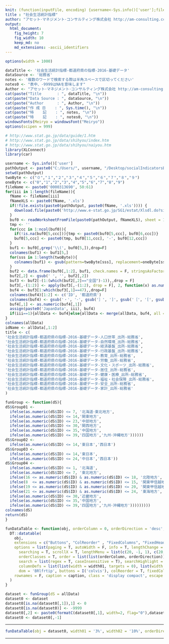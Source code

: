 ```yaml
---
knit: (function(inputFile, encoding) {username<-Sys.info()['user'];fileName<-'defaultPath.csv';pathToFile <-paste0('C:/Users/', username,'/Desktop/pathToCSV/');setwd(pathToFile);buf0<-read.csv(fileName,header = F,skip = 0,stringsAsFactor = F,check.names = F,fileEncoding = 'utf-8');timeStamp<-format(Sys.time(),'%Y%m%d%H%M%S');rmarkdown::render(inputFile, encoding = encoding, output_file = paste0('C:/Users/',username,buf0[2,1],'charts/','am-consulting.co.jp-socialIndicatorsByPrefecture.html')) })
title : "社会生活統計指標"
author: "アセット･マネジメント･コンサルティング株式会社 http://am-consulting.co.jp"
output: 
  html_document:
    fig_height: 7
    fig_width: 10
    keep_md: no
    md_extensions: -ascii_identifiers 
---
```

<link href="http://knowledgevault.saecanet.com/components/rmarkdown-html.css" rel="stylesheet"> 
<style>
.main-container {
	max-width: 1400px;
	margin-left: auto;
	margin-right: auto;
}

table{
 white-space: nowrap;
}
</style>


```r
options(width = 1000)
```

```r
dataTitle <- '社会生活統計指標-都道府県の指標-2016-基礎データ'
dataSource <- '総務省'
notes <- '複数のワードで検索する際は半角スペースで区切ってください'
notes0 <- "表中、-9999はNAを意味します"
Author <- "アセット･マネジメント･コンサルティング株式会社 http://am-consulting.co.jp"
cat(paste("Title       : ", dataTitle, "\n"))
cat(paste("Data Source : ", dataSource, "\n"))
cat(paste("Author      : ", Author, "\n"))
cat(paste("作 成 日    : ", Sys.time(), "\n"))
cat(paste("特    記    : ", notes, "\n"))
cat(paste("特    記    : ", notes0, "\n"))
windowsFonts(Meiryo = windowsFont("Meiryo"))
options(scipen = 999)
```

```r
# http://www.stat.go.jp/data/guide/1.htm
# http://www.stat.go.jp/data/shihyou/index.htm
# http://www.stat.go.jp/data/shihyou/naiyou.htm
library(XLConnect)
library(car)
```

```r
username <- Sys.info()['user']
pathOutput <- paste0("C:/Users/", username, "/Desktop/socialIndicatorsByPrefecture/")
setwd(pathOutput)
twoByte <- c("０","１","２","３","４","５","６","７","８","９")
oneByte <- c("0","1","2","3","4","5","6","7","8","9")
fileName <- paste0('0000313690', 50:61)
for(iii in 1:length(fileName)){
  fName <- fileName[iii]
  fNameXLS <- paste0(fName, '.xls')
  if(!file.exists(paste0(pathOutput, paste0(fName, '.xls')))) {
    download.file(paste0('http://www.e-stat.go.jp/SG1/estat/Xlsdl.do?sinfid=', fName), fNameXLS, mode = "wb")
  }
  buf0 <- readWorksheetFromFile(paste0(pathOutput, fNameXLS), sheet = 1, check.names = F, header = F)
  tmp <- ''
  for(ccc in 1:ncol(buf0)){
    if(!is.na(buf0[5,ccc])){tmp <- paste0(buf0[5,ccc], buf0[6,ccc])}
    buf0[5,ccc] <- paste0(tmp, buf0[11,ccc], '-', buf0[12,ccc])
  }
  buf1 <- buf0[,grep('\\(', buf0[5,]),drop=F]
  colnames(buf1) <- buf1[5,]
  for(sss in 1:length(twoByte)){
    colnames(buf1) <- gsub(pattern=twoByte[sss], replacement=oneByte[sss], x=colnames(buf1))
  }
  buf2 <- data.frame(buf0[,1:2], buf1, check.names = F, stringsAsFactors = F)
  buf2[,2] <- gsub(' ', '', buf2[,2]) 
  buf3 <- buf2[-(1:(which(buf2[,2]=="全国")-1)),,drop = F]
  buf3[,-(1:2)] <- apply(buf3[,-(1:2), drop = F], 2, function(x) as.numeric(gsub(',', '', x)))
  buf4 <- buf3[1:which(buf3[,1]==47),,drop=F]
  colnames(buf4)[1:2] <- c('ID', '都道府県')
  colnames(buf4) <- gsub('・', '･', gsub('］', ']', gsub('［', '[', gsub(' ', '', gsub('　', '', colnames(buf4))))))
  buf4[,1] <- as.numeric(buf4[,1])
  assign(paste0('JapanData', iii), buf4)
  if(iii==1){allData <- buf4}else{allData <- merge(allData, buf4, all = T, ID = ID)}
}
colnames(allData)
idName <- allData[,1:2]
title <- c(
'社会生活統計指標-都道府県の指標-2016-基礎データ-人口世帯_出所-総務省',
'社会生活統計指標-都道府県の指標-2016-基礎データ-自然環境_出所-総務省',
'社会生活統計指標-都道府県の指標-2016-基礎データ-経済基盤_出所-総務省',
'社会生活統計指標-都道府県の指標-2016-基礎データ-行政基盤_出所-総務省',
'社会生活統計指標-都道府県の指標-2016-基礎データ-教育_出所-総務省',
'社会生活統計指標-都道府県の指標-2016-基礎データ-労働_出所-総務省',
'社会生活統計指標-都道府県の指標-2016-基礎データ-文化・スポーツ_出所-総務省',
'社会生活統計指標-都道府県の指標-2016-基礎データ-居住_出所-総務省',
'社会生活統計指標-都道府県の指標-2016-基礎データ-健康・医療_出所-総務省',
'社会生活統計指標-都道府県の指標-2016-基礎データ-福祉・社会保障_出所-総務省',
'社会生活統計指標-都道府県の指標-2016-基礎データ-安全_出所-総務省',
'社会生活統計指標-都道府県の指標-2016-基礎データ-家計_出所-総務省'
)
```

```r
funGroup <- function(dS){
dS$Group01 <- 
  ifelse(as.numeric(dS$ID) <= 7, '北海道･東北地方',
  ifelse(as.numeric(dS$ID) <= 14,'関東地方',
  ifelse(as.numeric(dS$ID) <= 23,'中部地方',
  ifelse(as.numeric(dS$ID) <= 30,'関西地方',
  ifelse(as.numeric(dS$ID) <= 35,'中国地方',
  ifelse(as.numeric(dS$ID) <= 39,'四国地方','九州･沖縄地方'))))))
dS$Group02 <- 
  ifelse(as.numeric(dS$ID) <= 14,'東日本','西日本')
dS$Group03 <- 
  ifelse(as.numeric(dS$ID) <= 14,'東日本',
  ifelse(as.numeric(dS$ID) <= 24,'中日本','西日本'))
dS$Group04 <- 
  ifelse(as.numeric(dS$ID) <= 1, '北海道',
  ifelse(as.numeric(dS$ID) <= 7, '東北地方',
  ifelse(16 <= as.numeric(dS$ID) & as.numeric(dS$ID) <= 18, '北陸地方',
  ifelse(8  <= as.numeric(dS$ID) & as.numeric(dS$ID) <= 15, '関東甲信越地方',
  ifelse(19 <= as.numeric(dS$ID) & as.numeric(dS$ID) <= 20, '関東甲信越地方',
  ifelse(21 <= as.numeric(dS$ID) & as.numeric(dS$ID) <= 24, '東海地方',
  ifelse(as.numeric(dS$ID) <= 30,'近畿地方',
  ifelse(as.numeric(dS$ID) <= 35,'中国地方',
  ifelse(as.numeric(dS$ID) <= 39,'四国地方','九州･沖縄地方')))))))))
colnames(dS)
return(dS)
}
```

```r
funDataTable <- function(obj, orderColumn = 0, orderDirection = 'desc', width01 = '10%', width02 = '10%', caption = '') {
  DT::datatable(
    obj,
    extensions = c("Buttons", "ColReorder" , "FixedColumns", "FixedHeader"),
    options = list(paging = T, autoWidth = F, info = T, lengthChange = T, ordering = T,
      searching = T, scrollX = T, lengthMenu = list(c(20, -1, 1), c(20, 'All', 1)),
      orderClasses = T, order = list(list(orderColumn, orderDirection)), 
      search = list(regex = T, caseInsensitive = T), searchHighlight = T,
      columnDefs = list(list(width = width01, targets = 0), list(width = width02, targets = 1)),
      dom = 'BRlfrtip', buttons = I('colvis'), colReorder = T, fixedColumns = list(leftColumns = 2), fixedHeader = T),
    rownames = F, caption = caption, class = 'display compact', escape = F, filter = 'top'
  )  
}
```

```r
dataset <- funGroup(dS = allData)
dataset0 <- dataset
dataset0[is.na(dataset0[,1]),1] <- 0
dataset0[is.na(dataset0)] <- -9999
dataset0[,2] <- paste0(formatC(dataset0[,1], width=2, flag="0"),dataset0[,2])
dataset0 <- dataset0[,-1]
```
<hr>
```r
funDataTable(obj = dataset0, width01 = '3%', width02 = '10%', orderDirection = 'asc')
```
<hr>


<script>
  (function(i,s,o,g,r,a,m){i['GoogleAnalyticsObject']=r;i[r]=i[r]||function(){
  (i[r].q=i[r].q||[]).push(arguments)},i[r].l=1*new Date();a=s.createElement(o),
  m=s.getElementsByTagName(o)[0];a.async=1;a.src=g;m.parentNode.insertBefore(a,m)
  })(window,document,'script','https://www.google-analytics.com/analytics.js','ga');

  ga('create', 'UA-3077339-5', 'auto');
  ga('send', 'pageview');

</script>